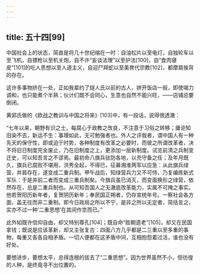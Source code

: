 ```yaml
---
---
---
```

title: 五十四[99]
---




中国社会上的状态，简直是将几十世纪缩在一时：自油松片以至电灯，自独轮车以至飞机，自镖枪以至机关炮，自不许“妄谈法理”以至护法[100]，自“食肉寝皮”[101]的吃人思想以至人道主义，自迎尸拜蛇以至美育代宗教[102]，都摩肩挨背的存在。

这许多事物挤在一处，正如我辈约了燧人氏以前的古人，拼开饭店一般，即使竭力调和，也只能煮个半熟；伙计们既不会同心，生意也自然不能兴旺，——店铺总要倒闭。

黄郛氏做的《欧战之教训与中国之将来》[103]中，有一段话，说得很透澈：

“七年以来，朝野有识之士，每腐心于政教之改良，不注意于习俗之转移；庸讵知旧染不去，新运不生：事理如此，无可勉强者也。外人之评我者，谓中国人有一种先天的保守性，即或迫于时势，各种制度有改革之必要时，而彼之所谓改革者，决不将旧日制度完全废止，乃在旧制度之上，更添加一层新制度。试览前清之兵制变迁史，可以知吾言之不谬焉。最初命八旗兵驻防各地，以充守备之任；及年月既久，旗兵已腐败不堪用，洪秀全起，不得已，征募湘淮两军以应急：从此旗兵绿营，并肩存在，遂变成二重兵制。甲午战后，知绿营兵力又不可恃，乃复编练新式军队：于是并前二者而变成三重兵制矣。今旗兵虽已消灭，而变面换形之绿营，依然存在，总是二重兵制也。从可知吾国人之无澈底改革能力，实属不可掩之事实。他若贺阳历新年者，复贺阴历新年；奉民国正朔者，仍存宣统年号。一察社会各方面，盖无往而非二重制。即今日政局之所以不宁，是非之所以无定者，简括言之，实亦不过一种‘二重思想’在其间作祟而已。”

此外如既许信仰自由，却又特别尊孔[104]；既自命“胜朝遗老”[105]，却又在民国拿钱；既说是应该革新，却又主张复古：四面八方几乎都是二三重以至多重的事物，每重又各各自相矛盾。一切人便都在这矛盾中间，互相抱怨着过活，谁也没有好处。

要想进步，要想太平，总得连根的拔去了“二重思想”。因为世界虽然不小，但彷徨的人种，是终竟寻不出位置的。